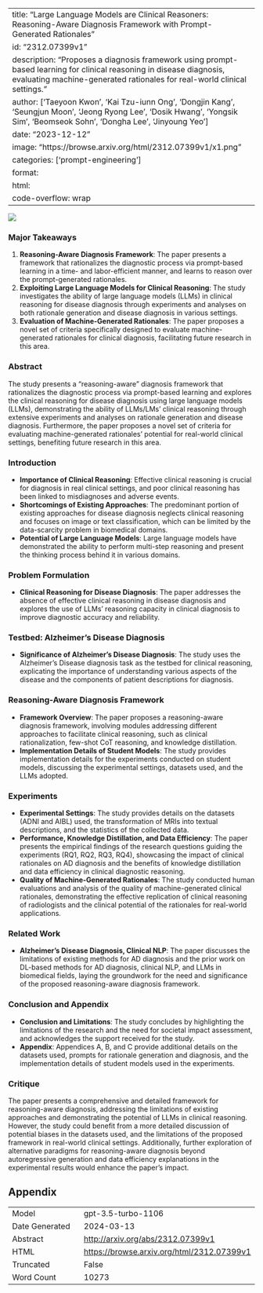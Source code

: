 
---
title: "Large Language Models are Clinical Reasoners: Reasoning-Aware Diagnosis Framework with Prompt-Generated Rationales"
id: "2312.07399v1"
description: "Proposes a diagnosis framework using prompt-based learning for clinical reasoning in disease diagnosis, evaluating machine-generated rationales for real-world clinical settings."
author: ['Taeyoon Kwon', 'Kai Tzu-iunn Ong', 'Dongjin Kang', 'Seungjun Moon', 'Jeong Ryong Lee', 'Dosik Hwang', 'Yongsik Sim', 'Beomseok Sohn', 'Dongha Lee', 'Jinyoung Yeo']
date: "2023-12-12"
image: "https://browse.arxiv.org/html/2312.07399v1/x1.png"
categories: ['prompt-engineering']
format:
  html:
    code-overflow: wrap
---

![](https://browse.arxiv.org/html/2312.07399v1/x1.png)

### Major Takeaways

1. **Reasoning-Aware Diagnosis Framework**: The paper presents a framework that rationalizes the diagnostic process via prompt-based learning in a time- and labor-efficient manner, and learns to reason over the prompt-generated rationales.
2. **Exploiting Large Language Models for Clinical Reasoning**: The study investigates the ability of large language models (LLMs) in clinical reasoning for disease diagnosis through experiments and analyses on both rationale generation and disease diagnosis in various settings.
3. **Evaluation of Machine-Generated Rationales**: The paper proposes a novel set of criteria specifically designed to evaluate machine-generated rationales for clinical diagnosis, facilitating future research in this area.

### Abstract
The study presents a "reasoning-aware" diagnosis framework that rationalizes the diagnostic process via prompt-based learning and explores the clinical reasoning for disease diagnosis using large language models (LLMs), demonstrating the ability of LLMs/LMs' clinical reasoning through extensive experiments and analyses on rationale generation and disease diagnosis. Furthermore, the paper proposes a novel set of criteria for evaluating machine-generated rationales' potential for real-world clinical settings, benefiting future research in this area.

### Introduction
- **Importance of Clinical Reasoning**: Effective clinical reasoning is crucial for diagnosis in real clinical settings, and poor clinical reasoning has been linked to misdiagnoses and adverse events.
- **Shortcomings of Existing Approaches**: The predominant portion of existing approaches for disease diagnosis neglects clinical reasoning and focuses on image or text classification, which can be limited by the data-scarcity problem in biomedical domains.
- **Potential of Large Language Models**: Large language models have demonstrated the ability to perform multi-step reasoning and present the thinking process behind it in various domains.

### Problem Formulation
- **Clinical Reasoning for Disease Diagnosis**: The paper addresses the absence of effective clinical reasoning in disease diagnosis and explores the use of LLMs' reasoning capacity in clinical diagnosis to improve diagnostic accuracy and reliability.

### Testbed: Alzheimer’s Disease Diagnosis
- **Significance of Alzheimer’s Disease Diagnosis**: The study uses the Alzheimer’s Disease diagnosis task as the testbed for clinical reasoning, explicating the importance of understanding various aspects of the disease and the components of patient descriptions for diagnosis.

### Reasoning-Aware Diagnosis Framework
- **Framework Overview**: The paper proposes a reasoning-aware diagnosis framework, involving modules addressing different approaches to facilitate clinical reasoning, such as clinical rationalization, few-shot CoT reasoning, and knowledge distillation.
- **Implementation Details of Student Models**: The study provides implementation details for the experiments conducted on student models, discussing the experimental settings, datasets used, and the LLMs adopted.

### Experiments
- **Experimental Settings**: The study provides details on the datasets (ADNI and AIBL) used, the transformation of MRIs into textual descriptions, and the statistics of the collected data.
- **Performance, Knowledge Distillation, and Data Efficiency**: The paper presents the empirical findings of the research questions guiding the experiments (RQ1, RQ2, RQ3, RQ4), showcasing the impact of clinical rationales on AD diagnosis and the benefits of knowledge distillation and data efficiency in clinical diagnostic reasoning.
- **Quality of Machine-Generated Rationales**: The study conducted human evaluations and analysis of the quality of machine-generated clinical rationales, demonstrating the effective replication of clinical reasoning of radiologists and the clinical potential of the rationales for real-world applications.

### Related Work
- **Alzheimer’s Disease Diagnosis, Clinical NLP**: The paper discusses the limitations of existing methods for AD diagnosis and the prior work on DL-based methods for AD diagnosis, clinical NLP, and LLMs in biomedical fields, laying the groundwork for the need and significance of the proposed reasoning-aware diagnosis framework.

### Conclusion and Appendix
- **Conclusion and Limitations**: The study concludes by highlighting the limitations of the research and the need for societal impact assessment, and acknowledges the support received for the study.
- **Appendix**: Appendices A, B, and C provide additional details on the datasets used, prompts for rationale generation and diagnosis, and the implementation details of student models used in the experiments.

### Critique
The paper presents a comprehensive and detailed framework for reasoning-aware diagnosis, addressing the limitations of existing approaches and demonstrating the potential of LLMs in clinical reasoning. However, the study could benefit from a more detailed discussion of potential biases in the datasets used, and the limitations of the proposed framework in real-world clinical settings. Additionally, further exploration of alternative paradigms for reasoning-aware diagnosis beyond autoregressive generation and data efficiency explanations in the experimental results would enhance the paper's impact.

## Appendix

|          |          |
|----------|----------|
| Model     | gpt-3.5-turbo-1106       |
| Date Generated     | 2024-03-13       |
| Abstract | [http://arxiv.org/abs/2312.07399v1](http://arxiv.org/abs/2312.07399v1)        |
| HTML     | [https://browse.arxiv.org/html/2312.07399v1](https://browse.arxiv.org/html/2312.07399v1)       |
| Truncated       | False       |
| Word Count       | 10273       |